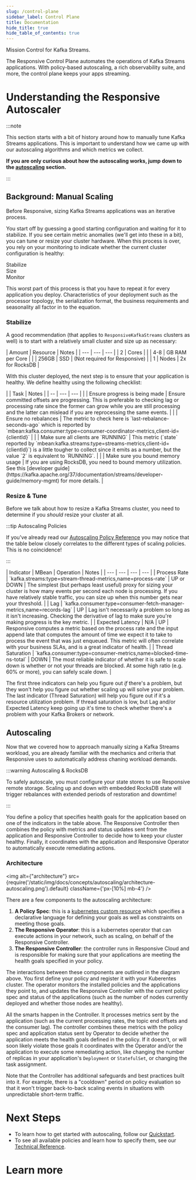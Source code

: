 ```yaml
---
slug: /control-plane
sidebar_label: Control Plane
title: Documentation
hide_title: true
hide_table_of_contents: true
---
```



<div className={'flex flex-col text-center items-center text-4xl font-heading'}>
    Mission Control for Kafka Streams<span className={'text-orange-500'}>.</span>
</div>

The Responsive Control Plane automates the operations of Kafka Streams applications. With policy-based autoscaling,
a rich observability suite, and more, the control plane keeps your apps streaming.

# Understanding the Responsive Autoscaler

:::note

This section starts with a bit of history around how to manually tune Kafka
Streams applications. This is important to understand how we came up with our autoscaling
algorithms and which metrics we collect.

**If you are only curious about how the autoscaling works, jump down to the
[autoscaling](#autoscaling) section.**

:::

## Background: Manual Scaling

Before Responsive, sizing Kafka Streams applications was an iterative process.

You start off by guessing a good starting configuration and waiting for it to stabilize.
If you see certain metric anomalies (we'll get into these in a bit), you can tune
or resize your cluster hardware. When this process is over, you rely on your monitoring
to indicate whether the current cluster configuration is healthy:

<div className={'flex items-center font-heading text-center gap-4 justify-center mb-6'}>
    <Section className={'w-28'}>Stabilize</Section>
    <Icons.arrowRight className={'w-4'}/>
    <Section className={'w-28'}>Size</Section>
    <Icons.arrowRight className={'w-4'}/>
    <Section className={'w-28'}>Monitor</Section>
</div>

This worst part of this process is that you have to repeat it for every application
you deploy. Characteristics of your deployment such as the processor topology, the
serialization format, the business requirements and seasonality all factor in to the
equation.

### Stabilize

A good recommendation (that applies to `ResponsiveKafkaStreams` clusters as well) is
to start with a relatively small cluster and size up as necessary:

<div className={'flex justify-center text-sm'}>
    | Amount | Resource | Notes |
    | --- | --- | --- |
    | 2 | Cores |  |
    | 4-8 | GB RAM per Core | |
    | 256GB | SSD | (Not required for Responsive) |
    | 1 | Nodes | 2x for RocksDB |
</div>

With this cluster deployed, the next step is to ensure that your application
is healthy. We define healthy using the following checklist:

<div className={'flex justify-center text-sm'}>
    | | Task | Notes |
    | -- | --- | --- |
    | <Icons.check/>  | Ensure progress is being made | Ensure committed offsets are progressing. This is preferable to checking lag or processing rate since the former can grow while you are still processing and the latter can mislead if you are reprocessing the same events. |
    | <Icons.check/>  | Ensure no rebalances | The metric to check here is `last-rebalance-seconds-ago` which is reported by `mbean:kafka.consumer:type=consumer-coordinator-metrics,client-id={clientId}` |
    | <Icons.check/>  | Make sure all clients are `RUNNING` | This metric (`state` reported by `mbean:kafka.streams:type=streams-metrics,client-id={clientId}`) is a little tougher to collect since it emits as a number, but the value `2` is equivalent to `RUNNING`. |
    | <Icons.check/> | Make sure you bound memory usage | If you are using RocksDB, you need to bound memory utilization. See this [developer guide](https://kafka.apache.org/37/documentation/streams/developer-guide/memory-mgmt) for more details. |
</div>

### Resize & Tune

Before we talk about how to resize a Kafka Streams cluster, you need to determine if you _should_ resize your
cluster at all.

:::tip Autoscaling Policies

If you've already read our [Autoscaling Policy Reference](/control-plane/policies) you may notice
that the table below closely correlates to the different types of scaling policies. This is no
coincidence!

:::

<div className={'flex justify-center text-sm'}>
    | Indicator | MBean | Operation | Notes |
    | --- | --- | --- | --- |
    | Process Rate | `kafka.streams:type=stream-thread-metrics,name=process-rate` | UP or DOWN | The simplest (but perhaps least useful) proxy for sizing your cluster is how many events per second each node is processing. If you have relatively stable traffic, you can size up when this number gets near your threshold. |
    | Lag | `kafka.consumer:type=consumer-fetch-manager-metrics,name=records-lag` | UP | Lag isn't necessarily a problem so long as it isn't increasing. Checking the derivative of lag to make sure you're making progress is the key metric. |
    | Expected Latency | N/A | UP | Responsive computes a metric based on the process rate and the input append late that computes the amount of time we expect it to take to process the event that was just enqueued. This metric will often correlate with your business SLAs, and is a great indicator of health. |
    | Thread Saturation | `kafka.consumer:type=consumer-metrics,name=blocked-time-ns-total` | DOWN  | The most reliable indicator of whether it is safe to scale down is whether or not your threads are blocked. At some high ratio (e.g. 60% or more), you can safely scale down. |
</div>

The first three indicators can help you figure out _if_ there's a problem, but they won't help you figure out
whether scaling up will solve your problem. The last indicator (Thread Saturation) will help you figure out if
it's a resource utilization problem. If thread saturation is low, but Lag and/or Expected Latency keep going up
it's time to check whether there's a problem with your Kafka Brokers or network.

## Autoscaling

Now that we covered how to approach manually sizing a Kafka Streams workload, you are already
familiar with the mechanics and criteria that Responsive uses to automatically address chaning
workload demands.

:::warning Autoscaling & RocksDB

To safely autoscale, you must configure your state stores to use Responsive remote storage.
Scaling up and down with embedded RocksDB state will trigger rebalances with extended periods
of restoration and downtime!

:::

You define a policy that specifies health goals for the application based on one of the indicators
in the table above. The Responsive Controller then combines the policy with metrics and status
updates sent from the application and Responsive Controller to decide how to keep your cluster
healthy. Finally, it coordinates with the application and Responsive Operator to automatically
execute remediating actions.

### Architecture

<img
    alt={"architecture"}
    src={require('/static/img/docs/concepts/autoscaling/architecture-autoscaling.png').default}
    className={'px-[10%] mb-4'} />

There are a few components to the autoscaling architecture:

1. **A Policy Spec**: this is a [kubernetes custom resource](/control-plane/policies#custom-resource-specification)
which specifies a declarative language for defining your goals as well as constraints on
meeting those goals.
1. **The Responsive Operator**: this is a kubernetes operator that can execute actions in
your network, such as scaling, on behalf of the Responsive Controller.
1. **The Responsive Controller**: the controller runs in Responsive Cloud and is responsible
for making sure that your applications are meeting the health goals specified in your policy.

The interactions between these components are outlined in the diagram above. You first define
your policy and register it with your Kuberentes cluster. The operator monitors the installed
policies and the applications they point to, and updates the Responsive Controller with the
current policy spec and status of the applications (such as the number of nodes currently deployed
and whether those nodes are healthy).

All the smarts happen in the Controller. It processes metrics sent by the application (such as
the current processing rates, the topic end offsets and the consumer lag). The controller
combines these metrics with the policy spec and application status sent by Operator to decide
whether the application meets the health goals defined in the policy. If it doesn't, or will
soon likely violate those goals it coordinates with the Operator and/or the application to
execute some remediating action, like changing the number of replicas in your application's
`Deployment` or `StatefulSet`, or changing the task assignment.

Note that the Controller has additional safeguards and best practices built into it. For example,
there is a "cooldown" period on policy evaluation so that it won't trigger back-to-back scaling
events in situations with unpredictable short-term traffic.

# Next Steps

- To learn how to get started with autoscaling, follow our [Quickstart](/control-plane/quickstart).
- To see all available policies and learn how to specify them, see our [Technical Reference](/control-plane/policies).

# Learn more

<DocCardList />